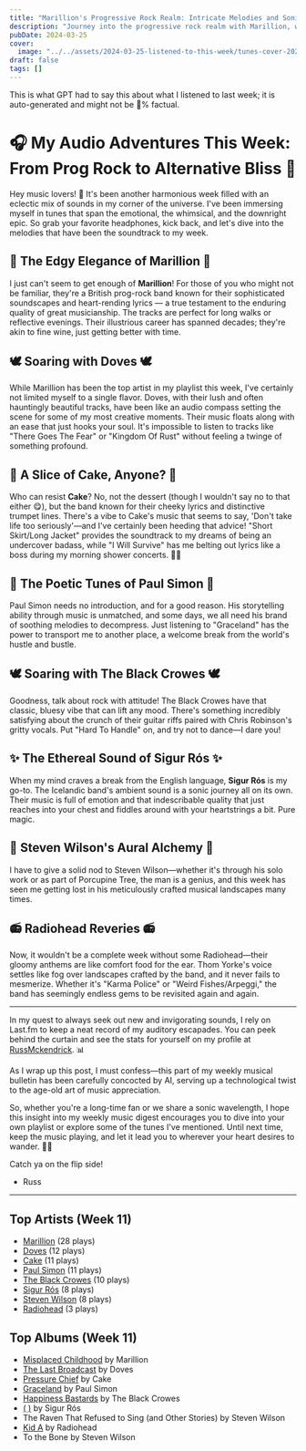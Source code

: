 ```yaml
---
title: "Marillion's Progressive Rock Realm: Intricate Melodies and Sonic Experimentation"
description: "Journey into the progressive rock realm with Marillion, where intricate melodies meet sonic experimentation!"
pubDate: 2024-03-25
cover:
  image: "../../assets/2024-03-25-listened-to-this-week/tunes-cover-2024-03-25-listened-to-this-week.png"
draft: false
tags: []
---
```


<NoteCallout title="Note">
This is what GPT had to say this about what I listened to last week; it is auto-generated and might not be 💯% factual.
</NoteCallout>

# 🎧 My Audio Adventures This Week: From Prog Rock to Alternative Bliss 🎸

Hey music lovers! 🎵 It's been another harmonious week filled with an eclectic mix of sounds in my corner of the universe. I've been immersing myself in tunes that span the emotional, the whimsical, and the downright epic. So grab your favorite headphones, kick back, and let's dive into the melodies that have been the soundtrack to my week.

## 🐠 The Edgy Elegance of Marillion 🐠

I just can't seem to get enough of **Marillion**! For those of you who might not be familiar, they're a British prog-rock band known for their sophisticated soundscapes and heart-rending lyrics — a true testament to the enduring quality of great musicianship. The tracks are perfect for long walks or reflective evenings. Their illustrious career has spanned decades; they're akin to fine wine, just getting better with time.

## 🕊️ Soaring with Doves 🕊️

While Marillion has been the top artist in my playlist this week, I've certainly not limited myself to a single flavor. Doves, with their lush and often hauntingly beautiful tracks, have been like an audio compass setting the scene for some of my most creative moments. Their music floats along with an ease that just hooks your soul. It's impossible to listen to tracks like "There Goes The Fear" or "Kingdom Of Rust" without feeling a twinge of something profound.

## 🍰 A Slice of Cake, Anyone? 🍰

Who can resist **Cake**? No, not the dessert (though I wouldn't say no to that either 😋), but the band known for their cheeky lyrics and distinctive trumpet lines. There's a vibe to Cake's music that seems to say, 'Don't take life too seriously'—and I've certainly been heeding that advice! "Short Skirt/Long Jacket" provides the soundtrack to my dreams of being an undercover badass, while "I Will Survive" has me belting out lyrics like a boss during my morning shower concerts. 🚿🎤

## 🎸 The Poetic Tunes of Paul Simon 🎸

Paul Simon needs no introduction, and for a good reason. His storytelling ability through music is unmatched, and some days, we all need his brand of soothing melodies to decompress. Just listening to "Graceland" has the power to transport me to another place, a welcome break from the world's hustle and bustle.

## 🕊️ Soaring with The Black Crowes 🕊️

Goodness, talk about rock with attitude! The Black Crowes have that classic, bluesy vibe that can lift any mood. There's something incredibly satisfying about the crunch of their guitar riffs paired with Chris Robinson's gritty vocals. Put "Hard To Handle" on, and try not to dance—I dare you!

## ✨ The Ethereal Sound of Sigur Rós ✨

When my mind craves a break from the English language, **Sigur Rós** is my go-to. The Icelandic band's ambient sound is a sonic journey all on its own. Their music is full of emotion and that indescribable quality that just reaches into your chest and fiddles around with your heartstrings a bit. Pure magic.

## 🎹 Steven Wilson's Aural Alchemy 🎹

I have to give a solid nod to Steven Wilson—whether it's through his solo work or as part of Porcupine Tree, the man is a genius, and this week has seen me getting lost in his meticulously crafted musical landscapes many times.

## 📻 Radiohead Reveries 📻

Now, it wouldn't be a complete week without some Radiohead—their gloomy anthems are like comfort food for the ear. Thom Yorke's voice settles like fog over landscapes crafted by the band, and it never fails to mesmerize. Whether it's "Karma Police" or "Weird Fishes/Arpeggi," the band has seemingly endless gems to be revisited again and again.

---

In my quest to always seek out new and invigorating sounds, I rely on Last.fm to keep a neat record of my auditory escapades. You can peek behind the curtain and see the stats for yourself on my profile at [RussMckendrick](https://www.last.fm/user/RussMckendrick). 📊

As I wrap up this post, I must confess—this part of my weekly musical bulletin has been carefully concocted by AI, serving up a technological twist to the age-old art of music appreciation. 

So, whether you're a long-time fan or we share a sonic wavelength, I hope this insight into my weekly music digest encourages you to dive into your own playlist or explore some of the tunes I've mentioned. Until next time, keep the music playing, and let it lead you to wherever your heart desires to wander. 🚀🎶

Catch ya on the flip side!

- Russ


---

## Top Artists (Week 11)

- [Marillion](https://www.russ.fm/artist/marillion/) (28 plays)
- [Doves](https://www.russ.fm/artist/doves/) (12 plays)
- [Cake](https://www.russ.fm/artist/cake/) (11 plays)
- [Paul Simon](https://www.russ.fm/artist/paul-simon/) (11 plays)
- [The Black Crowes](https://www.russ.fm/artist/the-black-crowes/) (10 plays)
- [Sigur Rós](https://www.russ.fm/artist/sigur-rs/) (8 plays)
- [Steven Wilson](https://www.russ.fm/artist/steven-wilson/) (8 plays)
- [Radiohead](https://www.russ.fm/artist/radiohead/) (3 plays)

## Top Albums (Week 11)

- [Misplaced Childhood](https://www.russ.fm/albums/misplaced-childhood-913326/) by Marillion
- [The Last Broadcast](https://www.russ.fm/albums/the-last-broadcast-13697174/) by Doves
- [Pressure Chief](https://www.russ.fm/albums/pressure-chief-30088206/) by Cake
- [Graceland](https://www.russ.fm/albums/graceland-5416395/) by Paul Simon
- [Happiness Bastards](https://www.russ.fm/albums/happiness-bastards-30103142/) by The Black Crowes
- [( )](https://www.russ.fm/albums/6589097/) by Sigur Rós
- The Raven That Refused to Sing (and Other Stories) by Steven Wilson
- [Kid A](https://www.russ.fm/albums/kid-a-65034/) by Radiohead
- To the Bone by Steven Wilson
